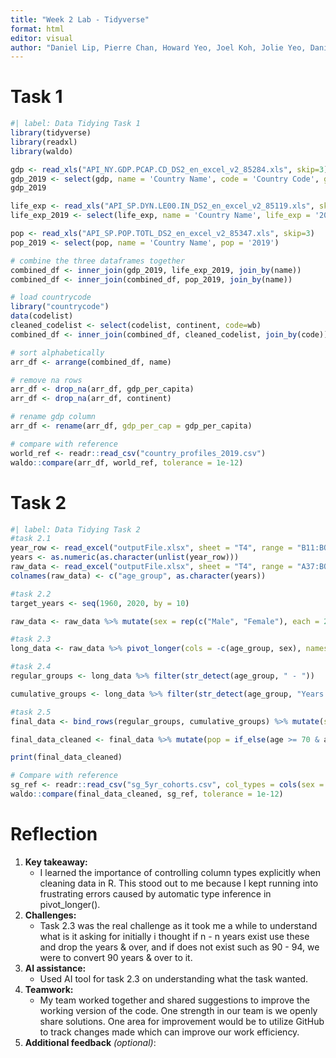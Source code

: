 ```yaml
---
title: "Week 2 Lab - Tidyverse"
format: html
editor: visual
author: "Daniel Lip, Pierre Chan, Howard Yeo, Joel Koh, Jolie Yeo, Danish Dol"
---
```


# Task 1

```r
#| label: Data Tidying Task 1
library(tidyverse)
library(readxl)
library(waldo)

gdp <- read_xls("API_NY.GDP.PCAP.CD_DS2_en_excel_v2_85284.xls", skip=3)
gdp_2019 <- select(gdp, name = 'Country Name', code = 'Country Code', gdp_per_capita = '2019')
gdp_2019

life_exp <- read_xls("API_SP.DYN.LE00.IN_DS2_en_excel_v2_85119.xls", skip=3)
life_exp_2019 <- select(life_exp, name = 'Country Name', life_exp = '2019')

pop <- read_xls("API_SP.POP.TOTL_DS2_en_excel_v2_85347.xls", skip=3)
pop_2019 <- select(pop, name = 'Country Name', pop = '2019')

# combine the three dataframes together
combined_df <- inner_join(gdp_2019, life_exp_2019, join_by(name))
combined_df <- inner_join(combined_df, pop_2019, join_by(name))

# load countrycode
library("countrycode")
data(codelist)
cleaned_codelist <- select(codelist, continent, code=wb)
combined_df <- inner_join(combined_df, cleaned_codelist, join_by(code))

# sort alphabetically
arr_df <- arrange(combined_df, name)

# remove na rows
arr_df <- drop_na(arr_df, gdp_per_capita)
arr_df <- drop_na(arr_df, continent)

# rename gdp column
arr_df <- rename(arr_df, gdp_per_cap = gdp_per_capita)

# compare with reference
world_ref <- readr::read_csv("country_profiles_2019.csv")
waldo::compare(arr_df, world_ref, tolerance = 1e-12)
```

# Task 2

```R
#| label: Data Tidying Task 2
#task 2.1
year_row <- read_excel("outputFile.xlsx", sheet = "T4", range = "B11:BQ11", col_names = FALSE)
years <- as.numeric(as.character(unlist(year_row)))
raw_data <- read_excel("outputFile.xlsx", sheet = "T4", range = "A37:BQ86", col_names = FALSE)
colnames(raw_data) <- c("age_group", as.character(years))

#task 2.2
target_years <- seq(1960, 2020, by = 10)

raw_data <- raw_data %>% mutate(sex = rep(c("Male", "Female"), each = 25)) %>% mutate(across(-c(age_group, sex), as.numeric)) %>% select(age_group, sex, all_of(as.character(target_years)))

#task 2.3
long_data <- raw_data %>% pivot_longer(cols = -c(age_group, sex), names_to = "year", values_to = "pop") %>% mutate(year = as.numeric(year), age_group = case_when(str_detect(age_group, "Years & Over") ~ paste0(str_extract(age_group, "^\\d+"), " - ", as.numeric(str_extract(age_group, "^\\d+")) + 4), TRUE ~ age_group), age = as.numeric(str_extract(age_group, "^\\d+")))

#task 2.4
regular_groups <- long_data %>% filter(str_detect(age_group, " - "))

cumulative_groups <- long_data %>% filter(str_detect(age_group, "Years & Over")) %>% mutate(age_group = paste0(str_extract(age_group, "^\\d+"), " - ", as.numeric(str_extract(age_group, "^\\d+")) + 4))

#task 2.5
final_data <- bind_rows(regular_groups, cumulative_groups) %>% mutate(sex = factor(sex, levels = c("Male", "Female"))) %>% select(age, sex, year, pop, age_group) %>% filter(!is.na(pop), !is.na(age), !is.na(sex), !is.na(year)) %>% arrange(age, sex, year)

final_data_cleaned <- final_data %>% mutate(pop = if_else(age >= 70 & age <= 74, pmax(pop, max(pop[age >= 70 & age <= 74 & str_detect(age_group, "Years & Over")], na.rm = TRUE), na.rm = TRUE), pop)) %>% distinct(age, sex, year, .keep_all = TRUE) %>% select(-age_group) %>% arrange(age, sex, year)

print(final_data_cleaned)

# Compare with reference
sg_ref <- readr::read_csv("sg_5yr_cohorts.csv", col_types = cols(sex = col_factor(levels = c("Male", "Female"))))
waldo::compare(final_data_cleaned, sg_ref, tolerance = 1e-12)

```

# Reflection

1.  **Key takeaway:**
    -   I learned the importance of controlling column types explicitly when cleaning data in R. This stood out to me because I kept running into frustrating errors caused by automatic type inference in pivot_longer().
2.  **Challenges:**
    -   Task 2.3 was the real challenge as it took me a while to understand what is it asking for initially i thought if n - n years exist use these and drop the years & over, and if does not exist such as 90 - 94, we were to convert 90 years & over to it.
3.  **AI assistance:**
    -   Used AI tool for task 2.3 on understanding what the task wanted.
4.  **Teamwork:**
    -   My team worked together and shared suggestions to improve the working version of the code. One strength in our team is we openly share solutions. One area for improvement would be to utilize GitHub to track changes made which can improve our work efficiency.
5.  **Additional feedback** *(optional)*:
